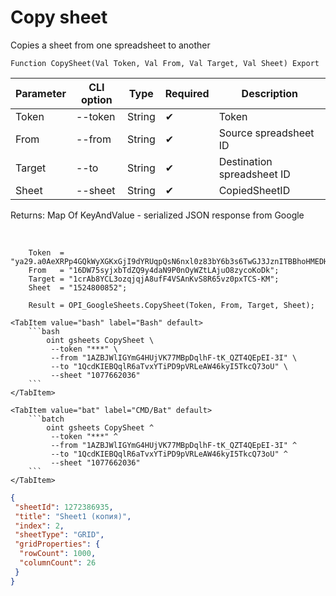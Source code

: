 ﻿---
sidebar_position: 3
---


# Copy sheet
 Copies a sheet from one spreadsheet to another



`Function CopySheet(Val Token, Val From, Val Target, Val Sheet) Export`

  | Parameter | CLI option | Type | Required | Description |
  |-|-|-|-|-|
  | Token | --token | String | &#x2714; | Token |
  | From | --from | String | &#x2714; | Source spreadsheet ID |
  | Target | --to | String | &#x2714; | Destination spreadsheet ID |
  | Sheet | --sheet | String | &#x2714; | CopiedSheetID |

  
  Returns:  Map Of KeyAndValue - serialized JSON response from Google

<br/>




```bsl title="1C:Enterprise/OneScript code example"
    Token  = "ya29.a0AeXRPp4GQkWyXGKxGjI9dYRUqpQsN6nxl0z83bY6b3s6TwGJ3JznITBBhoHMEDHPF6sCDeNnyAAykBPLfqweLCigrMVX4FL8vcelNFAex...";
    From   = "16DW75syjxbTdZQ9y4daN9P0nOyWZtLAjuO8zycoKoDk";
    Target = "1crAb8YCL3ozqjqjA8ufF4VSAnKvS8R65vz0pxTCS-KM";
    Sheet  = "1524800852";

    Result = OPI_GoogleSheets.CopySheet(Token, From, Target, Sheet);
```
 

 <Tabs>
  
    <TabItem value="bash" label="Bash" default>
        ```bash
            oint gsheets CopySheet \
             --token "***" \
             --from "1AZBJWlIGYmG4HUjVK77MBpDqlhF-tK_QZT4QEpEI-3I" \
             --to "1QcdKIEBQqlR6aTvxYTiPD9pVRLeAW46kyI5TkcQ73oU" \
             --sheet "1077662036"
        ```
    </TabItem>
  
    <TabItem value="bat" label="CMD/Bat" default>
        ```batch
            oint gsheets CopySheet ^
             --token "***" ^
             --from "1AZBJWlIGYmG4HUjVK77MBpDqlhF-tK_QZT4QEpEI-3I" ^
             --to "1QcdKIEBQqlR6aTvxYTiPD9pVRLeAW46kyI5TkcQ73oU" ^
             --sheet "1077662036"
        ```
    </TabItem>
</Tabs>


```json title="Result"
{
 "sheetId": 1272386935,
 "title": "Sheet1 (копия)",
 "index": 2,
 "sheetType": "GRID",
 "gridProperties": {
  "rowCount": 1000,
  "columnCount": 26
 }
}
```
